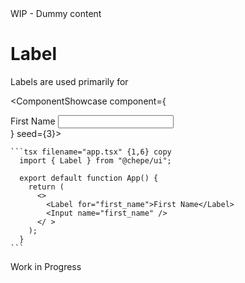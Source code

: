 

<Callout emoji="⚠️" type="warning">
  WIP - Dummy content
</Callout>

# Label

Labels are used primarily for

<ComponentShowcase component={
    <div>
      <Label for="first_name">First Name</Label>
      <Input name="first_name" />
    </div>
    } seed={3}>
   <div>

    ```tsx filename="app.tsx" {1,6} copy
      import { Label } from "@chepe/ui";

      export default function App() {
        return (
          <>
            <Label for="first_name">First Name</Label>
            <Input name="first_name" />
          </ >
        );
      }
    ```

  </div>
</ComponentShowcase>

<Callout emoji="⚠️" type="warning">
  Work in Progress
</Callout>
